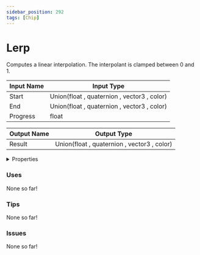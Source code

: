 ```yaml
---
sidebar_position: 292
tags: [Chip]
---
```


# Lerp

Computes a linear interpolation. The interpolant is clamped between 0 and 1.



| Input Name | Input Type |
|-----------|-----------|
| Start | Union(float , quaternion , vector3 , color) |
| End | Union(float , quaternion , vector3 , color) |
| Progress | float |

| Output Name | Output Type |
|-----------|-----------|
| Result | Union(float , quaternion , vector3 , color) |


<details>
  <summary>Properties</summary>
  <div>
    <div>
    <table>
      <thead>
        <tr>
          <th>Is beta required?</th>
          <th>❌</th>
        </tr>
        <tr>
          <th>Is this chip a trolling risk?</th>
          <th>❌</th>
        </tr>
        <tr>
          <th>Chip UUPD</th>
          <th>91b0ffa8-4eb1-4a30-aaf3-7a049071cb42</th>
        </tr>
      </thead>
    </table>
    </div>
  </div>
</details>

### Uses

None so far!

### Tips

None so far!

### Issues

None so far!